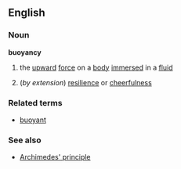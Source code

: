==English==
===Noun===
{{wikipedia}}
'''buoyancy'''
#{{physics}} the [[upward]] [[force]] on a [[body]] [[immersed]] in a [[fluid]]
#(''by extension'') [[resilience]] or [[cheerfulness]]
===Related terms===
*[[buoyant]]
===See also===
*[[Archimedes' principle]]